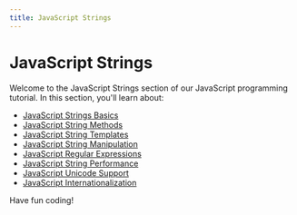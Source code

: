 ```yaml
---
title: JavaScript Strings
---
```


# JavaScript Strings

Welcome to the JavaScript Strings section of our JavaScript programming tutorial. In this section, you'll learn about:

- [JavaScript Strings Basics](./0-javascript-strings-basics.mdx)
- [JavaScript String Methods](./1-javascript-string-methods.mdx)
- [JavaScript String Templates](./2-javascript-string-templates.mdx)
- [JavaScript String Manipulation](./3-javascript-string-manipulation.mdx)
- [JavaScript Regular Expressions](./4-javascript-regular-expressions.mdx)
- [JavaScript String Performance](./5-javascript-string-performance.mdx)
- [JavaScript Unicode Support](./6-javascript-unicode-support.mdx)
- [JavaScript Internationalization](./7-javascript-internationalization.mdx)

Have fun coding!